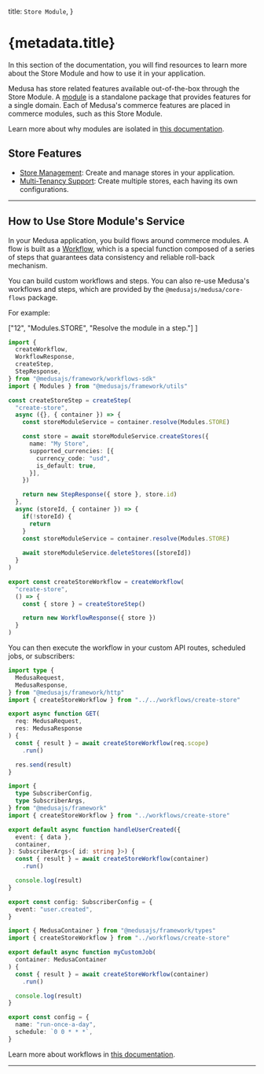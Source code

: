 
  title: `Store Module`,
}

# {metadata.title}

In this section of the documentation, you will find resources to learn more about the Store Module and how to use it in your application.

Medusa has store related features available out-of-the-box through the Store Module. A [module](!docs!/learn/fundamentals/modules) is a standalone package that provides features for a single domain. Each of Medusa's commerce features are placed in commerce modules, such as this Store Module.

<Note>

Learn more about why modules are isolated in [this documentation](!docs!/learn/fundamentals/modules/isolation).

</Note>

## Store Features

- [Store Management](/references/store/models/Store): Create and manage stores in your application.
- [Multi-Tenancy Support](/references/store/models/Store): Create multiple stores, each having its own configurations.

---

## How to Use Store Module's Service

In your Medusa application, you build flows around commerce modules. A flow is built as a [Workflow](!docs!/learn/fundamentals/workflows), which is a special function composed of a series of steps that guarantees data consistency and reliable roll-back mechanism. 

You can build custom workflows and steps. You can also re-use Medusa's workflows and steps, which are provided by the `@medusajs/medusa/core-flows` package.

For example:

  ["12", "Modules.STORE", "Resolve the module in a step."]
]

```ts title="src/workflows/create-store.ts" highlights={highlights}
import { 
  createWorkflow, 
  WorkflowResponse,
  createStep,
  StepResponse,
} from "@medusajs/framework/workflows-sdk"
import { Modules } from "@medusajs/framework/utils"

const createStoreStep = createStep(
  "create-store",
  async ({}, { container }) => {
    const storeModuleService = container.resolve(Modules.STORE)

    const store = await storeModuleService.createStores({
      name: "My Store",
      supported_currencies: [{
        currency_code: "usd",
        is_default: true,
      }],
    })

    return new StepResponse({ store }, store.id)
  },
  async (storeId, { container }) => {
    if(!storeId) {
      return
    }
    const storeModuleService = container.resolve(Modules.STORE)
    
    await storeModuleService.deleteStores([storeId])
  }
)

export const createStoreWorkflow = createWorkflow(
  "create-store",
  () => {
    const { store } = createStoreStep()

    return new WorkflowResponse({ store })
  }
)
```

You can then execute the workflow in your custom API routes, scheduled jobs, or subscribers:

<CodeTabs group="resource-types">
  <CodeTab label="API Route" value="api-route">
    
```ts title="src/api/workflow/route.ts" highlights={[["11"], ["12"]]} collapsibleLines="1-6" expandButtonLabel="Show Imports"
import type {
  MedusaRequest,
  MedusaResponse,
} from "@medusajs/framework/http"
import { createStoreWorkflow } from "../../workflows/create-store"

export async function GET(
  req: MedusaRequest,
  res: MedusaResponse
) {
  const { result } = await createStoreWorkflow(req.scope)
    .run()

  res.send(result)
}
```

  </CodeTab>
  <CodeTab label="Subscriber" value="subscriber">
    
```ts title="src/subscribers/user-created.ts" highlights={[["11"], ["12"]]} collapsibleLines="1-6" expandButtonLabel="Show Imports"
import {
  type SubscriberConfig,
  type SubscriberArgs,
} from "@medusajs/framework"
import { createStoreWorkflow } from "../workflows/create-store"

export default async function handleUserCreated({
  event: { data },
  container,
}: SubscriberArgs<{ id: string }>) {
  const { result } = await createStoreWorkflow(container)
    .run()

  console.log(result)
}

export const config: SubscriberConfig = {
  event: "user.created",
}
```

  </CodeTab>
  <CodeTab label="Scheduled Job" value="scheduled-job">
    
```ts title="src/jobs/run-daily.ts" highlights={[["7"], ["8"]]}
import { MedusaContainer } from "@medusajs/framework/types"
import { createStoreWorkflow } from "../workflows/create-store"

export default async function myCustomJob(
  container: MedusaContainer
) {
  const { result } = await createStoreWorkflow(container)
    .run()

  console.log(result)
}

export const config = {
  name: "run-once-a-day",
  schedule: `0 0 * * *`,
}
```

  </CodeTab>
</CodeTabs>

Learn more about workflows in [this documentation](!docs!/learn/fundamentals/workflows).

---

<CommerceModuleSections />

